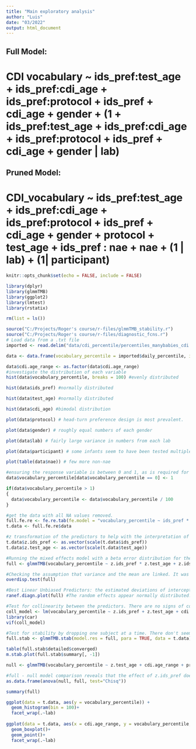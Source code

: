 ```yaml
---
title: "Main exploratory analysis"
author: "Luis"
date: "03/2022"
output: html_document
---
```

## Full Model:
# CDI vocabulary ~  ids_pref:test_age + ids_pref:cdi_age + ids_pref:protocol + ids_pref + cdi_age + gender + (1 + ids_pref:test_age + ids_pref:cdi_age + ids_pref:protocol + ids_pref + cdi_age + gender | lab)
## Pruned Model:
# CDI_vocabulary ~  ids_pref:test_age + ids_pref:cdi_age + ids_pref:protocol + ids_pref + cdi_age + gender + protocol + test_age + ids_pref : nae + nae + (1 | lab) + (1| participant)
```r
knitr::opts_chunk$set(echo = FALSE, include = FALSE)
```

```r
library(dplyr)
library(glmmTMB)
library(ggplot2)
library(lmtest)
library(rstatix)
```

```r
rm(list = ls())

source("C:/Projects/Roger's course/r-files/glmmTMB_stability.r")
source("C:/Projects/Roger's course/r-files/diagnostic_fcns.r")
# Load data from a .txt file
imported <- read.delim("data/cdi_percentile/percentiles_manybabies_cdi.txt", stringsAsFactors = TRUE, header = TRUE) 

data <- data.frame(vocabulary_percentile = imported$daily_percentile, ids_pref = imported$IDS_pref, test_age = imported$age_days, cdi_age = imported$CDI.agedays, protocol = imported$method, gender = imported$gender, lab = imported$labid, participant = imported$subid_unique, nae = imported$nae, vocab_nwords = imported$vocab_nwords, cdi.age_range = imported$CDI.agerange)

data$cdi.age_range <- as.factor(data$cdi.age_range)
#investigate the distribution of each variable
hist(data$vocabulary_percentile, breaks = 100) #evenly distributed

hist(data$ids_pref) #normally distributed

hist(data$test_age) #normally distributed

hist(data$cdi_age) #bimodal distribution

plot(data$protocol) # head-turn preference design is most prevalent.

plot(data$gender) # roughly equal numbers of each gender

plot(data$lab) # fairly large variance in numbers from each lab

plot(data$participant) # some infants seem to have been tested multiple times

plot(table(data$nae)) # few more non-nae

#ensuring the response variable is between 0 and 1, as is required for a beta error model.
data$vocabulary_percentile[data$vocabulary_percentile == 0] <- 1

if(data$vocabulary_percentile > 1)
{
  data$vocabulary_percentile <- data$vocabulary_percentile / 100
}

#get the data with all NA values removed.
full.fe.re <- fe.re.tab(fe.model = "vocabulary_percentile ~ ids_pref * test_age + ids_pref * cdi.age_range + ids_pref * protocol + ids_pref * nae + gender", re = c("lab", "participant"), data = data)
t.data <- full.fe.re$data

#z transformation of the predictors to help with the interpretation of the model.
t.data$z.ids_pref <- as.vector(scale(t.data$ids_pref))
t.data$z.test_age <- as.vector(scale(t.data$test_age))

#Running the mixed effects model with a beta error distribution for the response variable.
full <- glmmTMB(vocabulary_percentile ~ z.ids_pref * z.test_age + z.ids_pref * cdi.age_range + z.ids_pref * protocol + z.ids_pref * nae + gender + (1 |lab) + (1 | participant), family = beta_family(link = "logit"), data = t.data)

#Checking the assumption that variance and the mean are linked. It was met with this model.
overdisp.test(full)

#Best Linear Unbiased Predictors: the estimated deviations of intercepts and slopes from the respective common average, per level of the random effects.
ranef.diagn.plot(full) #The random effects appear normally distributed.

#Test for collinearity between the predictors. There are no signs of collinearity.
coll_model <- lm(vocabulary_percentile ~ z.ids_pref + z.test_age + cdi.age_range + protocol + nae + gender, data = t.data)
library(car)
vif(coll_model)

#Test for stability by dropping one subject at a time. There don't seem to be major issues with the stability of the model coefficients.
full.stab <- glmmTMB.stab(model.res = full, para = TRUE, data = t.data)

table(full.stab$detailed$converged)
m.stab.plot(full.stab$summary[, -1])

null <- glmmTMB(vocabulary_percentile ~ z.test_age + cdi.age_range + protocol + nae + gender + (1 | lab) + (1 | participant), family = beta_family(link = "logit"), data = t.data)

#full - null model comparison reveals that the effect of z.ids_pref doesn't significantly improve the model fit.
as.data.frame(anova(null, full, test="Chisq"))

summary(full)
```

```r
ggplot(data = t.data, aes(y = vocabulary_percentile)) +
  geom_histogram(bin = 100)+
  facet_wrap(.~lab)
  
ggplot(data = t.data, aes(x = cdi.age_range, y = vocabulary_percentile, colour = cdi.age_range,)) +
  geom_boxplot()+
  geom_point()+
  facet_wrap(.~lab)
```

